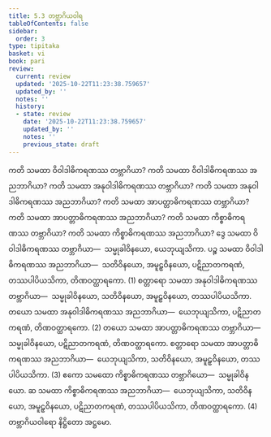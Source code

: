 ```yaml
---
title: 5.3 တဗ္ဘာဂိယဝါရ
tableOfContents: false
sidebar:
  order: 3
type: tipitaka
basket: vi
book: pari
review:
  current: review
  updated: '2025-10-22T11:23:38.759657'
  updated_by: ''
  notes: ''
  history:
  - state: review
    date: '2025-10-22T11:23:38.759657'
    updated_by: ''
    notes: ''
    previous_state: draft
---
```



<ReviewStatus review={frontmatter.review} showDetails={true} />

<HypothesisAnnotation frontmatter={frontmatter} />

<DynamicBreadcrumb />

<Division number="298" book="pari" e="ch" v="5" p="186">

<Paragraph number="1255" book="pari">
ကတိ သမထာ ဝိဝါဒါဓိကရဏဿ တဗ္ဘာဂိယာ? ကတိ သမထာ ဝိဝါဒါဓိကရဏဿ အညဘာဂိယာ? ကတိ သမထာ အနုဝါဒါဓိကရဏဿ တဗ္ဘာဂိယာ? ကတိ သမထာ အနုဝါဒါဓိကရဏဿ အညဘာဂိယာ? ကတိ သမထာ အာပတ္တာဓိကရဏဿ တဗ္ဘာဂိယာ? ကတိ သမထာ အာပတ္တာဓိကရဏဿ အညဘာဂိယာ? ကတိ သမထာ ကိစ္စာဓိကရဏဿ တဗ္ဘာဂိယာ? ကတိ သမထာ ကိစ္စာဓိကရဏဿ အညဘာဂိယာ?
</Paragraph>

<Paragraph number="1256" book="pari">
ဒွေ သမထာ ဝိဝါဒါဓိကရဏဿ တဗ္ဘာဂိယာ—  သမ္မုခါဝိနယော, ယေဘုယျသိကာ. ပဉ္စ သမထာ ဝိဝါဒါဓိကရဏဿ အညဘာဂိယာ—  သတိဝိနယော, အမူဠှဝိနယော, ပဋိညာတကရဏံ, တဿပါပိယသိကာ, တိဏဝတ္ထာရကော. (1)
</Paragraph>

<Paragraph number="1257" book="pari">
စတ္တာရော သမထာ အနုဝါဒါဓိကရဏဿ တဗ္ဘာဂိယာ—  သမ္မုခါဝိနယော, သတိဝိနယော, အမူဠှဝိနယော, တဿပါပိယသိကာ. တယော သမထာ အနုဝါဒါဓိကရဏဿ အညဘာဂိယာ—  ယေဘုယျသိကာ, ပဋိညာတကရဏံ, တိဏဝတ္ထာရကော. (2)
</Paragraph>

<Paragraph number="1258" book="pari">
တယော သမထာ အာပတ္တာဓိကရဏဿ တဗ္ဘာဂိယာ—  သမ္မုခါဝိနယော, ပဋိညာတကရဏံ, တိဏဝတ္ထာရကော. စတ္တာရော သမထာ အာပတ္တာဓိကရဏဿ အညဘာဂိယာ—  ယေဘုယျသိကာ, သတိဝိနယော, အမူဠှဝိနယော, တဿပါပိယသိကာ. (3)
</Paragraph>

<Paragraph number="1259" book="pari">
ဧကော သမထော ကိစ္စာဓိကရဏဿ တဗ္ဘာဂိယော—  သမ္မုခါဝိနယော. ဆ သမထာ ကိစ္စာဓိကရဏဿ အညဘာဂိယာ—  ယေဘုယျသိကာ, သတိဝိနယော, အမူဠှဝိနယော, ပဋိညာတကရဏံ, တဿပါပိယသိကာ, တိဏဝတ္ထာရကော. (4)

</Paragraph>
</Division>

<Paragraph number="1260" type="center" book="pari">
တဗ္ဘာဂိယဝါရော နိဋ္ဌိတော အဋ္ဌမော.
</Paragraph>